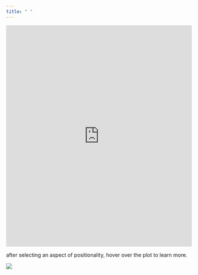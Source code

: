 ```yaml
---
title: " "
---
```


<iframe src="https://073308-brooke.shinyapps.io/Positionality/" width="100%" height="600" frameborder="0">

</iframe>

after selecting an aspect of positionality, hover over the plot to learn more.

[![](/images/positionality.png){fig-alt="Reverie 1897"}](https://arthistory.co/reveur-alphonse-mucha-1897/)
